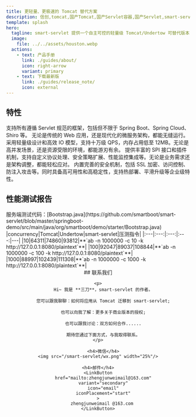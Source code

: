 ```yaml
---
title: 更轻量、更极速的 Tomcat 替代方案
description: 信创,tomcat,国产Tomcat,国产Servlet容器,国产Servlet,smart-servlet,smartservlet,undertow,jetty,自研,自研Tomcat
template: splash
hero:
  tagline: smart-servlet 提供一个自主可控的轻量级 Tomcat/Undertow 可替代版本，重新定义下一代 Servlet 容器!
  image:
    file: ../../assets/houston.webp
  actions:
    - text: 产品手册
      link: ./guides/about/
      icon: right-arrow
      variant: primary
    - text: 下载最新版
      link: ./guides/release_note/
      icon: external
---
```




## 特性

<CardGrid stagger>
	<Card title="全生态适配" icon="seti:favicon">
        支持所有遵循 Servlet 规范的框架，包括但不限于 Spring Boot、Spring Cloud、Shiro 等。
        无论是传统的 Web 应用，还是现代化的微服务架构，都能无缝运行。
	</Card>
	<Card title="技术至上" icon="rocket">
        采用轻量级设计和高效 IO 模型，支持十万级 QPS，内存占用低至 12MB。无论是高并发场景，还是资源受限的环境，都能游刃有余。
	</Card>
	<Card title="灵活扩展" icon="puzzle">
        提供丰富的 SPI 接口和插件机制，支持自定义协议处理、安全策略扩展、性能监控集成等。无论是业务需求还是架构调整，都能轻松应对。
	</Card>
	<Card title="安全可靠" icon="seti:lock">
        内置完善的安全机制，包括 SSL 加密、访问控制、防注入攻击等。同时具备高可用性和高稳定性，支持热部署、平滑升级等企业级特性。
	</Card>
</CardGrid>

## 性能测试报告
<Card title="SpringBoot项目 <u>100万</u> 次请求">
服务端测试代码：[Bootstrap.java](https://github.com/smartboot/smart-servlet/blob/master/springboot-demo/src/main/java/org/smartboot/demo/starter/Bootstrap.java)
|concurrency|Tomcat|Undertow|smart-servlet|压测指令|
|:---|:---:|:---:|:---:|---|
|10|64311|74860|93812|**`ab -n 1000000 -c  10 -k http://127.0.0.1:8080/plaintext`**|
|100|92047|89037|108844|**`ab -n 1000000 -c  100 -k http://127.0.0.1:8080/plaintext`**|
|1000|88997|102439|111308|**`ab -n 1000000 -c  1000 -k http://127.0.0.1:8080/plaintext`**|

</Card>


<center>
## 联系我们

    <p>
        Hi~ 我是 **三刀**，smart-servlet 的作者。

        您可以跟我聊聊：如何将应用从 Tomcat 迁移到 smart-servlet;

        也可以向我了解：更多关于商业版本的授权;

        也可以跟我讨论：双方如何合作......

        期待您通过下面方式，与我取得联系。
    </p>

        <h4>微信</h4>
    <img src="/smart-servlet/wx.png" width="25%"/>

    <h4>邮件</h4>
    <LinkButton
        href="mailto:zhengjunweimail@163.com"
        variant="secondary"
        icon="email"
        iconPlacement="start"
    >
       zhengjunweimail @163.com
    </LinkButton>
</center>